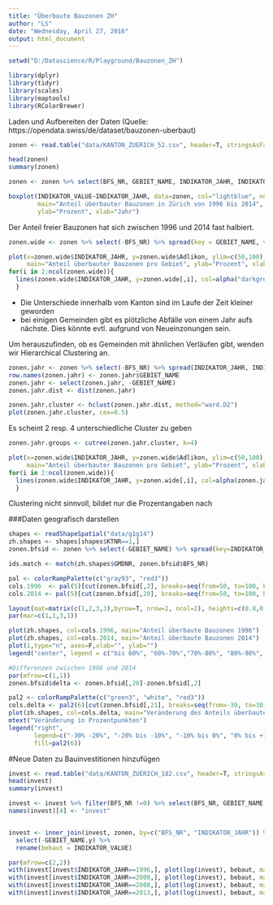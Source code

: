 ```yaml
---
title: "Überbaute Bauzonen ZH"
author: "LS"
date: "Wednesday, April 27, 2016"
output: html_document
---
```


```r
setwd("D:/Datascience/R/Playground/Bauzonen_ZH")

library(dplyr)
library(tidyr)
library(scales)
library(maptools)
library(RColorBrewer)
```
Laden und Aufbereiten der Daten (Quelle: https://opendata.swiss/de/dataset/bauzonen-uberbaut)

```r
zonen <- read.table("data/KANTON_ZUERICH_52.csv", header=T, stringsAsFactors = F, sep=";")

head(zonen)
summary(zonen)

zonen <- zonen %>% select(BFS_NR, GEBIET_NAME, INDIKATOR_JAHR, INDIKATOR_VALUE) %>% filter(BFS_NR!=0)
```


```r

boxplot(INDIKATOR_VALUE~INDIKATOR_JAHR, data=zonen, col="lightblue", notch=T,
        main="Anteil überbauter Bauzonen in Zürich von 1996 bis 2014",
        ylab="Prozent", xlab="Jahr")

```

Der Anteil freier Bauzonen hat sich zwischen 1996 und 2014 fast halbiert.

```r
zonen.wide <- zonen %>% select(-BFS_NR) %>% spread(key = GEBIET_NAME, value=INDIKATOR_VALUE)

plot(x=zonen.wide$INDIKATOR_JAHR, y=zonen.wide$Adlikon, ylim=c(50,100), type="n",
     main="Anteil überbauter Bauzonen pro Gebiet", ylab="Prozent", xlab="Jahr")
for(i in 2:ncol(zonen.wide)){
  lines(zonen.wide$INDIKATOR_JAHR, y=zonen.wide[,i], col=alpha("darkgreen", 0.25))
  }
```

* Die Unterschiede innerhalb vom Kanton sind im Laufe der Zeit kleiner geworden
* bei einigen Gemeinden gibt es plötzliche Abfälle von einem Jahr aufs nächste. Dies könnte evtl. aufgrund von Neueinzonungen sein.

Um herauszufinden, ob es Gemeinden mit ähnlichen Verläufen gibt, wenden wir Hierarchical Clustering an.

```r
zonen.jahr <- zonen %>% select(-BFS_NR) %>% spread(INDIKATOR_JAHR, INDIKATOR_VALUE)
row.names(zonen.jahr) <- zonen.jahr$GEBIET_NAME
zonen.jahr <- select(zonen.jahr, -GEBIET_NAME)
zonen.jahr.dist <- dist(zonen.jahr)

zonen.jahr.cluster <- hclust(zonen.jahr.dist, method="ward.D2")
plot(zonen.jahr.cluster, cex=0.5)
```

Es scheint 2 resp. 4 unterschiedliche Cluster zu geben

```r
zonen.jahr.groups <- cutree(zonen.jahr.cluster, k=4)

plot(x=zonen.wide$INDIKATOR_JAHR, y=zonen.wide$Adlikon, ylim=c(50,100), type="n",
     main="Anteil überbauter Bauzonen pro Gebiet", ylab="Prozent", xlab="Jahr")
for(i in 2:ncol(zonen.wide)){
  lines(zonen.wide$INDIKATOR_JAHR, y=zonen.wide[,i], col=alpha(zonen.jahr.groups[i-1], 0.25), lwd=1.5)
  }
```

Clustering nicht sinnvoll, bildet nur die Prozentangaben nach

###Daten geografisch darstellen
```r
shapes <- readShapeSpatial("data/g1g14")
zh.shapes <- shapes[shapes$KTNR==1,]
zonen.bfsid <- zonen %>% select(-GEBIET_NAME) %>% spread(key=INDIKATOR_JAHR, value=INDIKATOR_VALUE)

ids.match <- match(zh.shapes$GMDNR, zonen.bfsid$BFS_NR)

pal <- colorRampPalette(c("gray93", "red3"))
cols.1996  <- pal(5)[cut(zonen.bfsid[,2], breaks=seq(from=50, to=100, by=10))]
cols.2014 <- pal(5)[cut(zonen.bfsid[,20], breaks=seq(from=50, to=100, by=10))]

layout(mat=matrix(c(1,2,3,3),byrow=T, nrow=2, ncol=2), heights=c(0.8,0.2))
par(mar=c(1,1,3,1))

plot(zh.shapes, col=cols.1996, main="Anteil überbaute Bauzonen 1996")
plot(zh.shapes, col=cols.2014, main="Anteil überbaute Bauzonen 2014")
plot(1,type="n", axes=F,xlab="", ylab="")
legend("center", legend = c("bis 60%", "60%-70%","70%-80%", "80%-90%", "90-100%"), fill=pal(5),horiz=T)

#Differenzen zwischen 1996 und 2014
par(mfrow=c(1,1))
zonen.bfsid$delta <- zonen.bfsid[,20]-zonen.bfsid[,2]

pal2 <- colorRampPalette(c("green3", "white", "red3"))
cols.delta <- pal2(6)[cut(zonen.bfsid[,21], breaks=seq(from=-30, to=30, by=10))]
plot(zh.shapes, col=cols.delta, main="Veränderung des Anteils überbauter Bauzonen von 1996 bis 2014")
mtext("Veränderung in Prozentpunkten")
legend("right", 
       legend=c("-30% -20%", "-20% bis -10%", "-10% bis 0%", "0% bis +10%", "+10% bis +20%", "+20% bis +30%"),
       fill=pal2(6))
```

#Neue Daten zu Bauinvestitionen hinzufügen

```r
invest <- read.table("data/KANTON_ZUERICH_182.csv", header=T, stringsAsFactors = F, sep=";")
head(invest)
summary(invest)

invest <- invest %>% filter(BFS_NR !=0) %>% select(BFS_NR, GEBIET_NAME, INDIKATOR_JAHR, INDIKATOR_VALUE)
names(invest)[4] <- "invest"


invest <- inner_join(invest, zonen, by=c("BFS_NR", "INDIKATOR_JAHR")) %>% 
  select(-GEBIET_NAME.y) %>%
  rename(bebaut = INDIKATOR_VALUE)

par(mfrow=c(2,2))
with(invest[invest$INDIKATOR_JAHR==1996,], plot(log(invest), bebaut, main="1996", ylim=c(60,100), xlim=c(0,9)))
with(invest[invest$INDIKATOR_JAHR==2000,], plot(log(invest), bebaut, main="2000", ylim=c(60,100), xlim=c(0,9)))
with(invest[invest$INDIKATOR_JAHR==2008,], plot(log(invest), bebaut, main="2008", ylim=c(60,100), xlim=c(0,9)))
with(invest[invest$INDIKATOR_JAHR==2013,], plot(log(invest), bebaut, main="2013", ylim=c(60,100), xlim=c(0,9)))
```
